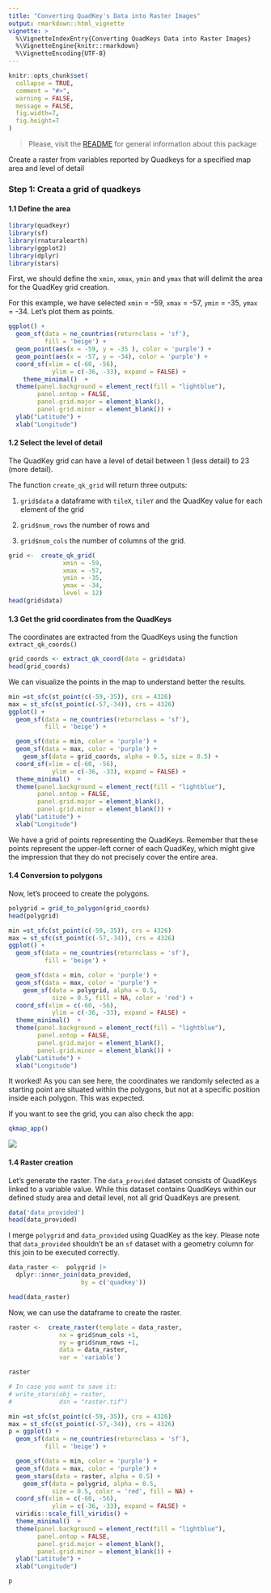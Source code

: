 ```yaml
---
title: "Converting QuadKey's Data into Raster Images"
output: rmarkdown::html_vignette
vignette: >
  %\VignetteIndexEntry{Converting QuadKeys Data into Raster Images}
  %\VignetteEngine{knitr::rmarkdown}
  %\VignetteEncoding{UTF-8}
---
```


```r
knitr::opts_chunk$set(
  collapse = TRUE,
  comment = "#>",
  warning = FALSE, 
  message = FALSE, 
  fig.width=7, 
  fig.height=7
)
```

> Please, visit the [README](https://fernandez-lab-wsu.github.io/quadkeyr/) 
> for general information about this package

Create a raster from variables reported by Quadkeys for a specified map area
and level of detail

### Step 1: Creata a grid of quadkeys

#### 1.1 Define the area

```r
library(quadkeyr)
library(sf)
library(rnaturalearth)
library(ggplot2)
library(dplyr)
library(stars)
```

First, we should define the `xmin`, `xmax`, `ymin` and `ymax` that will delimit 
the area for the QuadKey grid creation.

For this example, we have selected `xmin` = -59, `xmax` = -57, `ymin` = -35,
`ymax` = -34. Let's plot them as points.

```r


ggplot() + 
  geom_sf(data = ne_countries(returnclass = 'sf'),
          fill = 'beige') +
  geom_point(aes(x = -59, y = -35 ), color = 'purple') +
  geom_point(aes(x = -57, y = -34), color = 'purple') +
  coord_sf(xlim = c(-60, -56),
            ylim = c(-36, -33), expand = FALSE) +
    theme_minimal()  +
  theme(panel.background = element_rect(fill = "lightblue"),
        panel.ontop = FALSE,
        panel.grid.major = element_blank(), 
        panel.grid.minor = element_blank()) +
  ylab("Latitude") + 
  xlab("Longitude")

```

#### 1.2 Select the level of detail

The QuadKey grid can have a level of detail between 1 (less detail) to 23 
(more detail). 

The function `create_qk_grid` will return three outputs: 

1. `grid$data` a dataframe with `tileX`, `tileY` and the QuadKey value for 
each element of the grid
  
2. `grid$num_rows` the number of rows and
  
3. `grid$num_cols` the number of columns of the grid.

```r
grid <-  create_qk_grid(
               xmin = -59,
               xmax = -57,
               ymin = -35,
               ymax = -34,
               level = 12)
head(grid$data)

```

#### 1.3 Get the grid coordinates from the QuadKeys

The coordinates are extracted from the QuadKeys 
using the function `extract_qk_coords()`

```r
grid_coords <- extract_qk_coord(data = grid$data)
head(grid_coords)
```
We can visualize the points in the map to understand better the results.

```r


min =st_sfc(st_point(c(-59,-35)), crs = 4326)
max = st_sfc(st_point(c(-57,-34)), crs = 4326)
ggplot() + 
  geom_sf(data = ne_countries(returnclass = 'sf'),
          fill = 'beige') +

  geom_sf(data = min, color = 'purple') +
  geom_sf(data = max, color = 'purple') +
    geom_sf(data = grid_coords, alpha = 0.5, size = 0.5) +
  coord_sf(xlim = c(-60, -56),
            ylim = c(-36, -33), expand = FALSE) +
  theme_minimal()  +
  theme(panel.background = element_rect(fill = "lightblue"),
        panel.ontop = FALSE,
        panel.grid.major = element_blank(), 
        panel.grid.minor = element_blank()) +
  ylab("Latitude") + 
  xlab("Longitude")
```
We have a grid of points representing the QuadKeys. Remember that these points 
represent the upper-left corner of each QuadKey, which might give the impression
that they do not precisely cover the entire area. 
  
  
#### 1.4 Conversion to polygons
Now, let's proceed to create the polygons.

```r
polygrid = grid_to_polygon(grid_coords)
head(polygrid)

```
```r

min =st_sfc(st_point(c(-59,-35)), crs = 4326)
max = st_sfc(st_point(c(-57,-34)), crs = 4326)
ggplot() + 
  geom_sf(data = ne_countries(returnclass = 'sf'),
          fill = 'beige') +

  geom_sf(data = min, color = 'purple') +
  geom_sf(data = max, color = 'purple') +
    geom_sf(data = polygrid, alpha = 0.5, 
            size = 0.5, fill = NA, color = 'red') +
  coord_sf(xlim = c(-60, -56),
            ylim = c(-36, -33), expand = FALSE) +
  theme_minimal()  +
  theme(panel.background = element_rect(fill = "lightblue"),
        panel.ontop = FALSE,
        panel.grid.major = element_blank(), 
        panel.grid.minor = element_blank()) +
  ylab("Latitude") + 
  xlab("Longitude")

```

It worked! As you can see here, the coordinates we randomly selected as 
a starting point are situated within the polygons, but not at a 
specific position inside each polygon. This was expected. 

If you want to see the grid, you can also check the app:

```r

qkmap_app()

```

![](qkmap_grid.png)


#### 1.4 Raster creation

Let's generate the raster. The `data_provided` dataset consists of QuadKeys 
linked to a variable value. While this dataset contains QuadKeys within our
defined study area and detail level, not all grid QuadKeys are present.

```r
data('data_provided')
head(data_provided)

```


I merge `polygrid` and `data_provided` using QuadKey as the key. 
Please note that `data_provided` shouldn't be an `sf` dataset with a geometry 
column for this join to be executed correctly.

```r

data_raster <-  polygrid |>
  dplyr::inner_join(data_provided, 
                    by = c('quadkey'))

head(data_raster)

```
Now, we can use the dataframe to create the raster.

```r
raster <-  create_raster(template = data_raster,
              nx = grid$num_cols +1,
              ny = grid$num_rows +1,
              data = data_raster,
              var = 'variable')

raster

# In case you want to save it:
# write_stars(obj = raster,
#             dsn = "raster.tif")

```


```r


min =st_sfc(st_point(c(-59,-35)), crs = 4326)
max = st_sfc(st_point(c(-57,-34)), crs = 4326)
p = ggplot() + 
  geom_sf(data = ne_countries(returnclass = 'sf'),
          fill = 'beige') +

  geom_sf(data = min, color = 'purple') +
  geom_sf(data = max, color = 'purple') +
  geom_stars(data = raster, alpha = 0.5) +
    geom_sf(data = polygrid, alpha = 0.5,
            size = 0.5, color = 'red', fill = NA) +
  coord_sf(xlim = c(-60, -56),
            ylim = c(-36, -33), expand = FALSE) +
  viridis::scale_fill_viridis() +
  theme_minimal()  +
  theme(panel.background = element_rect(fill = "lightblue"),
        panel.ontop = FALSE,
        panel.grid.major = element_blank(), 
        panel.grid.minor = element_blank()) +
  ylab("Latitude") + 
  xlab("Longitude")

p

```